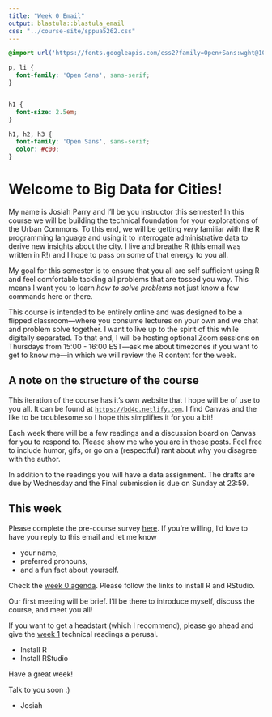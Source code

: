 ```yaml
---
title: "Week 0 Email"
output: blastula::blastula_email
css: "../course-site/sppua5262.css"
---
```


```css
@import url('https://fonts.googleapis.com/css2?family=Open+Sans:wght@100;300;400;700;900&display=swap');

p, li {
  font-family: 'Open Sans', sans-serif;
}


h1 {
  font-size: 2.5em;
}

h1, h2, h3 {
  font-family: 'Open Sans', sans-serif;
  color: #c00;
}

```


# Welcome to Big Data for Cities!

My name is Josiah Parry and I'll be you instructor this semester! In this course we will be building the technical foundation for your explorations of the Urban Commons. To this end, we will be getting _very_ familiar with the R programming language and using it to interrogate administrative data to derive new insights about the city. I live and breathe R (this email was written in R!) and I hope to pass on some of that energy to you all. 

My goal for this semester is to ensure that you all are self sufficient using R and feel comfortable tackling all problems that are tossed you way. This means I want you to learn _how to solve problems_ not just know a few commands here or there. 

This course is intended to be entirely online and was designed to be a flipped classroom—where you consume lectures on your own and we chat and problem solve together. I want to live up to the spirit of this while digitally separated. To that end, I will be hosting optional Zoom sessions on Thursdays from 15:00 - 16:00 EST—ask me about timezones if you want to get to know me—in which we will review the R content for the week. 

## A note on the structure of the course

This iteration of the course has it's own website that I hope will be of use to you all. It can be found at [`https://bd4c.netlify.com`](https://bd4c.netlify.com). I find Canvas and the like to be troublesome so I hope this simplifies it for you a bit! 

Each week there will be a few readings and a discussion board on Canvas for you to respond to. Please show me who you are in these posts. Feel free to include humor, gifs, or go on a (respectful) rant about why you disagree with the author. 

In addition to the readings you will have a data assignment. The drafts are due by Wednesday and the Final submission is due on Sunday at 23:59. 

## This week

Please complete the pre-course survey [here](). If you're willing, I'd love to have you reply to this email and let me know

  - your name,
  - preferred pronouns,
  - and a fun fact about yourself.


Check the [week 0 agenda](https://bd4c.netlify.app/week-0.html). Please follow the links to install R and RStudio. 

Our first meeting will be brief. I'll be there to introduce myself, discuss the course, and meet you all! 

If you want to get a headstart (which I recommend), please go ahead and give the [week 1](https://bd4c.netlify.app/week-1.html) technical readings a perusal.

- Install R
- Install RStudio 

Have a great week! 

Talk to you soon :) 

- Josiah 
